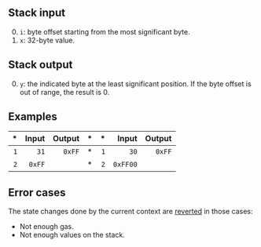 ## Stack input

0. `i`: byte offset starting from the most significant byte.
1. `x`: 32-byte value.

## Stack output

0. `y`: the indicated byte at the least significant position. If the byte offset is out of range, the result is 0.

## Examples

| * | Input | Output | * | * | Input | Output |
|--:|------:|-------:|--:|--:|------:|-------:|
| `1` | `31` | `0xFF` | * | `1` | `30` | `0xFF` |
| `2` | `0xFF` | | * | `2` | `0xFF00` | |

## Error cases

The state changes done by the current context are [reverted](#FD) in those cases:
- Not enough gas.
- Not enough values on the stack.
